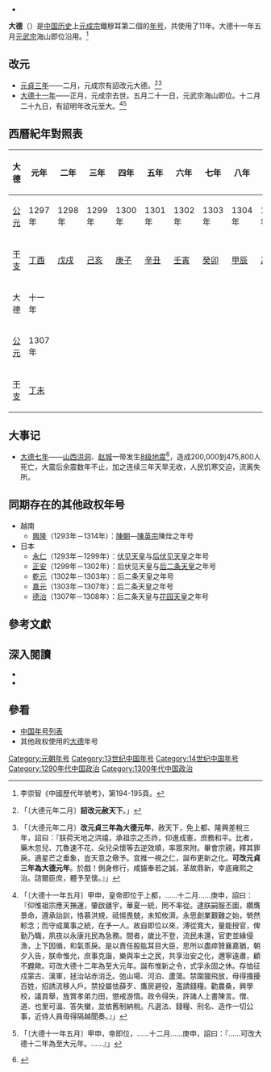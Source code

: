 *{{Eranamebox|年号=大德
|起讫时间= 1297年二月－1307年
|政权= [[元朝|元朝]]
|帝王= [[元成宗|元成宗铁穆尔]]
|历时= 11年
|timeline= <timeline>
ImageSize  = width:200 height:50
PlotArea   = width:180 height:30 left:10 bottom:20
TimeAxis   = orientation:horizontal
DateFormat = yyyy
Period     = from:1206 till:1388
AlignBars  = early
ScaleMajor = increment:62 start:1271
Colors =
  id:canvas value:rgb(1,1,0.85)
BackgroundColors = canvas:canvas
PlotData =
  width:15 color:black
  bar:era from:start till:end
  bar:era from:1271 till:1368 color:red
  bar:era from:1294 till:1307 color:green
  bar:era from:1297 till:1307 color:blue
</timeline>
|说明= <span style="color: blue">大德</span>在'''大蒙古國'''、<span style="color: red">元朝</span>和<span style="color: green">元成宗</span>时期的位置。
}}
'''大德'''（{{kj|1297年|二月|1307年|}}）是[[中国历史|中国历史]]上[[元成宗|元成宗]]鐵穆耳第二個的[[年号|年号]]，共使用了11年。大德十一年五月[[元武宗|元武宗]]海山即位沿用。<ref>李崇智《中國歷代年號考》，第194-195頁。</ref>

== 改元 ==
*[[1297年|元貞三年]]——二月，元成宗有詔改元大德。<ref>{{cite wikisource|title=元史本紀第十九成宗二|author=|date=|first=|last=[[宋濂|宋濂]]|authorlink=|coauthors=|wslanguage=zh|wslink=元史/卷019}}「〔大德元年二月〕'''詔改元赦天下'''。」</ref><ref>{{cite wikisource|title=新元史本紀第十三成宗上|author=|date=|first=|last=[[柯劭忞|柯劭忞]]|authorlink=|coauthors=|wslanguage=zh|wslink=新元史/卷013}}「〔大德元年二月〕'''改元貞三年為大德元年'''，赦天下，免上都、隆興差稅三年，詔曰：『朕荷天地之洪禧，承祖宗之丕祚，仰進成憲，庶務和平。比者，藥木忽兒、兀魯速不花、朵兒朵懷等去逆效順，率眾來附。畢會宗親，釋其罪戾。適星芒之垂象，豈天意之儆予。宜推一視之仁，誕布更新之化。'''可改元貞三年為大德元年'''。於戲！側身修行，咸攄奉若之誠，革故鼎新，幸底雍熙之治。諮爾臣庶，體予至懷。』」</ref>
*[[1307年|大德十一年]]——正月，元成宗去世。五月二十一日，元武宗海山即位。十二月二十九日，有詔明年改元至大。<ref>{{cite wikisource|title=元史本紀第二十二武宗一|author=|date=|first=|last=[[宋濂|宋濂]]|authorlink=|coauthors=|wslanguage=zh|wslink=元史/卷022}}「〔大德十一年五月〕甲申，皇帝即位于上都，……十二月……庚申，詔曰：『仰惟祖宗應天撫運，肇啟疆宇，華夏一統，罔不率從。逮朕嗣服丕圖，纘膺景命，遵承詒訓，恪慕洪規，祗惕畏兢，未知攸濟。永思創業艱難之始，煢然軫念；而守成萬事之統，在予一人。故自即位以來，溥從寬大，量能授官，俾勤乃職，夙夜以永康兆民為急務。間者，歲比不登，流民未還，官吏並緣侵漁，上下因循，和氣乖戾。是以責任股肱耳目大臣，思所以盡瘁贊襄嘉猶，朝夕入告，朕命惟允，庶事克諧，樂與率土之民，共享治安之化，邇寧遠肅，顧不韙歟。可改大德十二年為至大元年。誕布惟新之令，式孚永固之休。存恤征戍蒙古、漢軍，拯治站赤消乏。弛山場、河泊、蘆蕩。禁圍獵飛放，毋得搔擾百姓，招誘流移人戶。禁投屬怯薛歹、鷹房避役，濫請錢糧。勸農桑，興學校，議貢舉，旌賞孝弟力田，懲戒游惰。政令得失，許諸人上書陳言。僧、道、也里可溫、答失蠻，並依舊制納稅。凡選法、錢糧、刑名、造作一切公事，近侍人員毋得隔越聞奏。』」</ref><ref>{{cite wikisource|title=新元史本紀第十五武宗|author=|date=|first=|last=[[柯劭忞|柯劭忞]]|authorlink=|coauthors=|wslanguage=zh|wslink=新元史/卷015}}「〔大德十一年五月〕甲申，帝即位，……十二月……庚申，詔曰：『……可改大德十二年為至大元年。……』」</ref>

==西曆紀年對照表==
{| class="wikitable"  style="text-align:center;"
!大德!!元年!!二年!!三年!!四年!!五年!!六年!!七年!!八年!!九年!!十年
|-
![[公元|公元]]
|1297年||1298年||1299年||1300年||1301年||1302年||1303年||1304年||1305年||1306年
|-
![[干支|干支]]
|[[丁酉|丁酉]]||[[戊戌|戊戌]]||[[己亥|己亥]]||[[庚子|庚子]]||[[辛丑|辛丑]]||[[壬寅|壬寅]]||[[癸卯|癸卯]]||[[甲辰|甲辰]]||[[乙巳|乙巳]]||[[丙午|丙午]]
|-
!大德!!十一年
|-
![[公元|公元]]
|1307年
|-
![[干支|干支]]
|[[丁未|丁未]]
|}

==大事记==
*[[1303年|大德七年]]——[[山西|山西]][[洪洞县|洪洞]]、[[洪洞县|赵城]]一带发生[[洪洞趙城地震|8级地震]]<ref>{{Cite web|title=中国历史上最惨重的地震：山西洪洞赵城大地震_天气新闻_东方天气网|url=http://tianqi.eastday.com/zt_news/758.html|accessdate=2020-06-07|work=tianqi.eastday.com|archive-date=2020-06-07|archive-url=https://web.archive.org/web/20200607075822/http://tianqi.eastday.com/zt_news/758.html|dead-url=yes}}</ref>，造成200,000到475,800人死亡，大震后余震数年不止，加之连续三年天旱无收，人民饥寒交迫，流离失所。

==同期存在的其他政权年号==
*越南
**[[興隆_(越南)|興隆]]（1293年－1314年）：[[陳朝_(越南)|陳朝]]—[[陳英宗|陳英宗]]陳烇之年号
*日本
**[[永仁_(日本年号)|永仁]]（1293年－1299年）：[[伏见天皇|伏见天皇]]与[[后伏见天皇|后伏见天皇]]之年号
**[[正安_(日本)|正安]]（1299年－1302年）：后伏见天皇与[[后二条天皇|后二条天皇]]之年号
**[[乾元_(日本)|乾元]]（1302年－1303年）：后二条天皇之年号
**[[嘉元|嘉元]]（1303年－1307年）：后二条天皇之年号
**[[德治_(年號)|德治]]（1307年－1308年）：后二条天皇与[[花园天皇|花园天皇]]之年号

== 參考文獻 ==
{{Reflist}}

== 深入閱讀 ==
<div>
*{{Cite book|author=[[李崇智|李崇智]]|title=中國歷代年號考|format=|url=|date=2004年12月|publisher=中華書局|location=北京|id=ISBN 7101025129}}
*{{Cite book|author=[[鄧洪波|鄧洪波]]|title=東亞歷史年表|format=pdf|url=http://www.eastasia.ntu.edu.tw/chinese/05_a04.htm|date=2005年3月|publisher=國立臺灣大學東亞經典與文化研究計劃|location=臺北|id=ISBN 9789860005189|access-date=2021-11-05|archive-date=2007-08-25|archive-url=https://web.archive.org/web/20070825002742/http://www.eastasia.ntu.edu.tw/chinese/05_a04.htm|dead-url=no}}
</div>

==參看==
*[[中国年号列表|中国年号列表]]
*其他政权使用的[[大德|大德]]年号

{{年号|[[元贞|元贞]]|[[中国年号列表|元朝年号]]|[[至大|至大]]}}
{{元朝年号}}

[[Category:元朝年号|Category:元朝年号]]
[[Category:13世纪中国年号|Category:13世纪中国年号]]
[[Category:14世纪中国年号|Category:14世纪中国年号]]
[[Category:1290年代中国政治|Category:1290年代中国政治]]
[[Category:1300年代中国政治|Category:1300年代中国政治]]